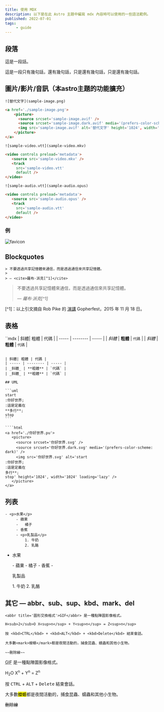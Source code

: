 ```yaml
---
title: 使用 MDX
description: 以下是在此 Astro 主題中編寫 mdx 內容時可以使用的一些語法範例。
published: 2022-07-01
tags:
     - guide
---
```


## 段落

這是一段話。

這是一段只有幾句話，還有幾句話，只是還有幾句話，只是還有幾句話。

## 圖片/影片/音訊（本astro主題的功能擴充）

```mdx
![替代文字](sample-image.png)
```

```html
<a href='./sample-image.png'>
    <picture>
      <source srcset='sample-image.avif' />
      <source srcset='sample-image.dark.avif' media='(prefers-color-scheme: dark)' />
      <img src='sample-image.avif' alt='替代文字' height='1024', width='1024' loading='lazy' />
    </picture>
</a>
```


```mdx
![sample-video.vtt](sample-video.mkv)
```

```html
<video controls preload='metadata'>
   <source src='sample-video.mkv' />
   <track
     src='sample-video.vtt'
     default />
</video>
```

```mdx
![sample-audio.vtt](sample-audio.opus)
```

```html
<video controls preload='metadata'>
   <source src='sample-audio.opus' />
   <track
     src='sample-audio.vtt'
     default />
</video>
```

### 例

![favicon](/favicon.svg)

## Blockquotes

```mdx
> 不要透過共享記憶體來通信，而是透過通信來共享記憶體。
>
> — <cite>羅布·派克[^1]</cite>
```
> 不要透過共享記憶體來通信，而是透過通信來共享記憶體。
>
> — <cite>羅布·派克[^1]</cite>

[^1]：以上引文摘自 Rob Pike 的 [演講](https://www.youtube.com/watch?v=PAAkCSZUG1c)
       Gopherfest，2015 年 11 月 18 日。

## 表格

``mdx
| 斜體| 粗體 | 代碼 |
| ----- | -------- | ----- |
| _斜體_ | **粗體** | `代碼` |
| _斜體_ | **粗體** | `代碼` |
````

| 斜體| 粗體 | 代碼 |
| ----- | -------- | ----- |
| _斜體_ | **粗體** | `代碼` |
| _斜體_ | **粗體** | `代碼` |

## UML

```uml
start
:你好世界;
:這是定義在
**多行**;
stop
```

````html
<a href='./你好世界.pu'>
   <picture>
     <source srcset='你好世界.svg' />
     <source srcset='你好世界.dark.svg' media='(prefers-color-scheme: dark)' />
     <img src='你好世界.svg' alt='start
:你好世界;
:這是定義在
多行**;
stop' height='1024', width='1024' loading='lazy' />
   </picture>
</a>
````

## 列表

```mdx
- <p>水果</p>
     - 蘋果
     -   橘子
     - 香蕉
     - <p>乳製品</p>
         1. 牛奶
         2. 乳酪
```

- <p>水果</p>
     - 蘋果
     -   橘子
     - 香蕉
     - <p>乳製品</p>
         1. 牛奶
         2. 乳酪

## 其它 — abbr、sub、sup、kbd、mark、del

```mdx
<abbr title='圖形交換格式'>GIF</abbr> 是一種點陣圖影像格式。

H<sub>2</sub>O X<sup>n</sup> + Y<sup>n</sup> = Z<sup>n</sup>

按 <kbd>CTRL</kbd> + <kbd>ALT</kbd> + <kbd>Delete</kbd> 結束會話。

大多數<mark>蠑螈</mark>都是夜間活動的，捕食昆蟲、蠕蟲和其他小生物。

~~刪除線~~
```

<abbr title='圖形交換格式'>GIF</abbr> 是一種點陣圖影像格式。

H<sub>2</sub>O X<sup>n</sup> + Y<sup>n</sup> = Z<sup>n</sup>

按 <kbd>CTRL</kbd> + <kbd>ALT</kbd> + <kbd>Delete</kbd> 結束會話。

大多數<mark>蠑螈</mark>都是夜間活動的，捕食昆蟲、蠕蟲和其他小生物。

~~刪除線~~
